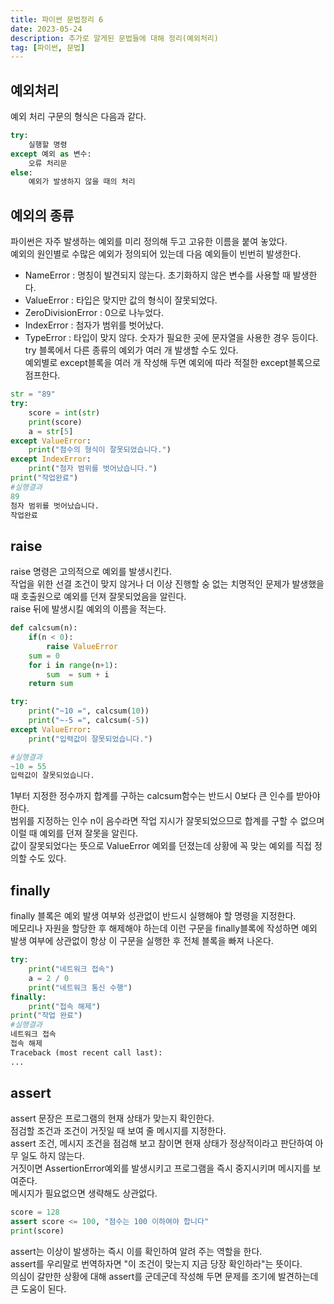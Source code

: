 ```yaml
---
title: 파이썬 문법정리 6
date: 2023-05-24
description: 추가로 알게된 문법들에 대해 정리(예외처리)
tag: [파이썬, 문법]
---  
```


## 예외처리  
예외 처리 구문의 형식은 다음과 같다.  
```python 
try:
    실행할 명령
except 예외 as 변수:
    오류 처리문
else:
    예외가 발생하지 않을 때의 처리
```

## 예외의 종류
파이썬은 자주 발생하는 예외를 미리 정의해 두고 고유한 이름을 붙여 놓았다.  
예외의 원인별로 수많은 예외가 정의되어 있는데 다음 예외들이 빈번히 발생한다.  
- NameError : 명칭이 발견되지 않는다. 초기화하지 않은 변수를 사용할 때 발생한다.  
- ValueError : 타입은 맞지만 값의 형식이 잘못되었다.  
- ZeroDivisionError : 0으로 나누었다.  
- IndexError : 첨자가 범위를 벗어났다.  
- TypeError : 타입이 맞지 않다. 숫자가 필요한 곳에 문자열을 사용한 경우 등이다.  
try 블록에서 다른 종류의 예외가 여러 개 발생할 수도 있다.  
예외별로 except블록을 여러 개 작성해 두면 예외에 따라 적절한 except블록으로 점프한다.  
```python
str = "89"
try:
    score = int(str)
    print(score)
    a = str[5]
except ValueError:
    print("점수의 형식이 잘못되었습니다.")
except IndexError:
    print("첨자 범위를 벗어났습니다.")
print("작업완료")
#실행결과
89
첨자 범위를 벗어났습니다.
작업완료
```
  
## raise 
raise 명령은 고의적으로 예외를 발생시킨다.  
작업을 위한 선결 조건이 맞지 않거나 더 이상 진행할 숭 없는 치명적인 문제가 발생했을 때 호출원으로 예외를 던져 잘못되었음을 알린다.  
raise 뒤에 발생시킬 예외의 이름을 적는다.  
```python
def calcsum(n):
    if(n < 0):
        raise ValueError
    sum = 0
    for i in range(n+1):
        sum  = sum + i
    return sum

try:
    print("~10 =", calcsum(10))
    print("~-5 =", calcsum(-5))
except ValueError:
    print("입력값이 잘못되었습니다.")

#실행결과
~10 = 55
입력값이 잘못되었습니다.
```
1부터 지정한 정수까지 합계를 구하는 calcsum함수는 반드시 0보다 큰 인수를 받아야 한다.  
범위를 지정하는 인수 n이 음수라면 작업 지시가 잘못되었으므로 합계를 구할 수 없으며 이럴 때 예외를 던져 잘못을 알린다.  
값이 잘못되었다는 뜻으로 ValueError 예외를 던졌는데 상황에 꼭 맞는 예외를 직접 정의할 수도 있다.  
  
## finally  
finally 블록은 예외 발생 여부와 성관없이 반드시 실행해야 할 명령을 지정한다.  
메모리나 자원을 할당한 후 해제해야 하는데 이런 구문을 finally블록에 작성하면 예외 발생 여부에 상관없이 항상 이 구문을 실행한 후 전체 블록을 빠져 나온다.  
```python
try:
    print("네트워크 접속")
    a = 2 / 0
    print("네트워크 통신 수행")
finally:
    print("접속 해제")
print("작업 완료")
#실행결과
네트워크 접속
접속 해제
Traceback (most recent call last):
...
```
  
## assert  
assert 문장은 프로그램의 현재 상태가 맞는지 확인한다.  
점검할 조건과 조건이 거짓일 때 보여 줄 메시지를 지정한다.  
assert 조건, 메시지
조건을 점검해 보고 참이면 현재 상태가 정상적이라고 판단하여 아무 일도 하지 않는다.  
거짓이면 AssertionError예외를 발생시키고 프로그램을 즉시 중지시키며 메시지를 보여준다.  
메시지가 필요없으면 생략해도 상관없다.  
```python
score = 128
assert score <= 100, "점수는 100 이하여야 합니다"
print(score)
```
assert는 이상이 발생하는 즉시 이를 확인하여 알려 주는 역할을 한다.  
assert를 우리말로 번역하자면 "이 조건이 맞는지 지금 당장 확인하라"는 뜻이다.  
의심이 갈만한 상황에 대해 assert를 군데군데 작성해 두면 문제를 조기에 발견하는데 큰 도움이 된다.  

